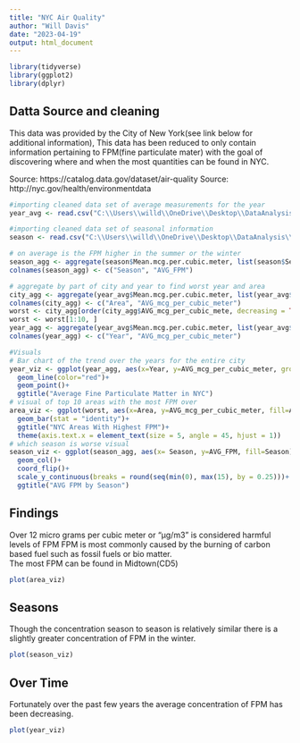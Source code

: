 ---
title: "NYC Air Quality"
author: "Will Davis"
date: "2023-04-19"
output: html_document
---

```{r}
library(tidyverse)
library(ggplot2)
library(dplyr)
```

## Datta Source and cleaning

This data was provided by the City of New York(see link below for additional information), This data has been reduced to only contain information pertaining to FPM(fine particulate mater) with the goal of discovering where and when the most quantities can be found in NYC. 

Source: https://catalog.data.gov/dataset/air-quality
Source: http://nyc.gov/health/environmentdata 

```{r}
#importing cleaned data set of average measurements for the year
year_avg <- read.csv("C:\\Users\\willd\\OneDrive\\Desktop\\DataAnalysis\\AirQT\\Air_Quality_avg.csv")

#importing cleaned data set of seasonal information
season <- read.csv("C:\\Users\\willd\\OneDrive\\Desktop\\DataAnalysis\\AirQT\\Air_Quality.csv")

# on average is the FPM higher in the summer or the winter 
season_agg <- aggregate(season$Mean.mcg.per.cubic.meter, list(season$Season), FUN=mean)
colnames(season_agg) <- c("Season", "AVG_FPM")

# aggregate by part of city and year to find worst year and area 
city_agg <- aggregate(year_avg$Mean.mcg.per.cubic.meter, list(year_avg$Geo.Place.Name), FUN=mean)
colnames(city_agg) <- c("Area", "AVG_mcg_per_cubic_meter")
worst <- city_agg[order(city_agg$AVG_mcg_per_cubic_mete, decreasing = TRUE), ]
worst <- worst[1:10, ]
year_agg <- aggregate(year_avg$Mean.mcg.per.cubic.meter, list(year_avg$Year), FUN=mean)
colnames(year_agg) <- c("Year", "AVG_mcg_per_cubic_meter")

#Visuals 
# Bar chart of the trend over the years for the entire city
year_viz <- ggplot(year_agg, aes(x=Year, y=AVG_mcg_per_cubic_meter, group=1)) + 
  geom_line(color="red")+
  geom_point()+
  ggtitle("Average Fine Particulate Matter in NYC")
# visual of top 10 areas with the most FPM over
area_viz <- ggplot(worst, aes(x=Area, y=AVG_mcg_per_cubic_meter, fill=Area)) + 
  geom_bar(stat = "identity")+
  ggtitle("NYC Areas With Highest FPM")+
  theme(axis.text.x = element_text(size = 5, angle = 45, hjust = 1))
# which season is worse visual 
season_viz <- ggplot(season_agg, aes(x= Season, y=AVG_FPM, fill=Season))+
  geom_col()+
  coord_flip()+
  scale_y_continuous(breaks = round(seq(min(0), max(15), by = 0.25)))+
  ggtitle("AVG FPM by Season")
```

## Findings 
Over 12 micro grams per cubic meter or "µg/m3" is considered harmful levels of FPM
FPM is most commonly caused by the burning of carbon based fuel such as fossil fuels or bio matter.  
The most FPM can be found in Midtown(CD5)
```{r areas}
plot(area_viz)
```

## Seasons
Though the concentration season to season is relatively similar there is a slightly greater concentration of FPM in the winter.
```{r season}
plot(season_viz)
```

## Over Time
Fortunately over the past few years the average concentration of FPM has been decreasing. 
```{r years}
plot(year_viz)
```
